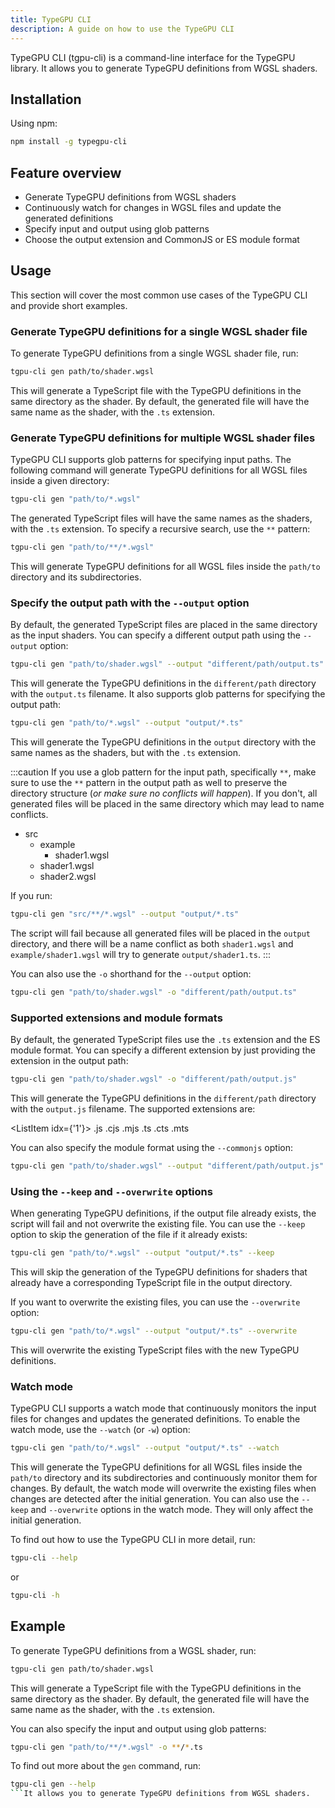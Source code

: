 ```yaml
---
title: TypeGPU CLI
description: A guide on how to use the TypeGPU CLI
---
```


TypeGPU CLI (tgpu-cli) is a command-line interface for the TypeGPU library.
It allows you to generate TypeGPU definitions from WGSL shaders.

## Installation

Using npm:

```bash
npm install -g typegpu-cli
```

## Feature overview

- Generate TypeGPU definitions from WGSL shaders
- Continuously watch for changes in WGSL files and update the generated definitions
- Specify input and output using glob patterns
- Choose the output extension and CommonJS or ES module format

## Usage

This section will cover the most common use cases of the TypeGPU CLI and provide short examples.

### Generate TypeGPU definitions for a single WGSL shader file

To generate TypeGPU definitions from a single WGSL shader file, run:

```bash
tgpu-cli gen path/to/shader.wgsl
```

This will generate a TypeScript file with the TypeGPU definitions in the same directory as the shader.
By default, the generated file will have the same name as the shader, with the `.ts` extension.

### Generate TypeGPU definitions for multiple WGSL shader files

TypeGPU CLI supports glob patterns for specifying input paths.
The following command will generate TypeGPU definitions for all WGSL files inside a given directory:

```bash
tgpu-cli gen "path/to/*.wgsl"
```

The generated TypeScript files will have the same names as the shaders, with the `.ts` extension.
To specify a recursive search, use the `**` pattern:

```bash
tgpu-cli gen "path/to/**/*.wgsl"
```

This will generate TypeGPU definitions for all WGSL files inside the `path/to` directory and its subdirectories.

### Specify the output path with the `--output` option

By default, the generated TypeScript files are placed in the same directory as the input shaders.
You can specify a different output path using the `--output` option:

```bash
tgpu-cli gen "path/to/shader.wgsl" --output "different/path/output.ts"
```

This will generate the TypeGPU definitions in the `different/path` directory with the `output.ts` filename.
It also supports glob patterns for specifying the output path:

```bash
tgpu-cli gen "path/to/*.wgsl" --output "output/*.ts"
```

This will generate the TypeGPU definitions in the `output` directory with the same names as the shaders, but with the `.ts` extension.

:::caution
If you use a glob pattern for the input path, specifically `**`, make sure to use the `**` pattern
in the output path as well to preserve the directory structure (*or make sure no conflicts will happen*).
If you don't, all generated files will be placed in the same directory which may lead to name conflicts.


<FileTree>

- src
  - example
    - shader1.wgsl
  - shader1.wgsl
  - shader2.wgsl

</FileTree>

If you run:

```bash
tgpu-cli gen "src/**/*.wgsl" --output "output/*.ts"
```

The script will fail because all generated files will be placed in the `output` directory, and there will
be a name conflict as both `shader1.wgsl` and `example/shader1.wgsl` will try to generate `output/shader1.ts`.
:::

You can also use the `-o` shorthand for the `--output` option:

```bash
tgpu-cli gen "path/to/shader.wgsl" -o "different/path/output.ts"
```

### Supported extensions and module formats

By default, the generated TypeScript files use the `.ts` extension and the ES module format.
You can specify a different extension by just providing the extension in the output path:

```bash
tgpu-cli gen "path/to/shader.wgsl" -o "different/path/output.js"
```

This will generate the TypeGPU definitions in the `different/path` directory with the `output.js` filename.
The supported extensions are:


<ListItem idx={'1'}>
  .js
</ListItem>
<ListItem idx={2}>
  .cjs
</ListItem>
<ListItem idx={3}>
  .mjs
</ListItem>
<ListItem idx={4}>
  .ts
</ListItem>
<ListItem idx={5}>
  .cts
</ListItem>
<ListItem idx={6}>
  .mts
</ListItem>

You can also specify the module format using the `--commonjs` option:

```bash
tgpu-cli gen "path/to/shader.wgsl" --output "different/path/output.js" --commonjs
```

### Using the `--keep` and `--overwrite` options

When generating TypeGPU definitions, if the output file already exists, the script will fail and not overwrite the existing file.
You can use the `--keep` option to skip the generation of the file if it already exists:

```bash
tgpu-cli gen "path/to/*.wgsl" --output "output/*.ts" --keep
```

This will skip the generation of the TypeGPU definitions for shaders that already have a corresponding TypeScript file in the output directory.

If you want to overwrite the existing files, you can use the `--overwrite` option:

```bash
tgpu-cli gen "path/to/*.wgsl" --output "output/*.ts" --overwrite
```

This will overwrite the existing TypeScript files with the new TypeGPU definitions.

### Watch mode

TypeGPU CLI supports a watch mode that continuously monitors the input files for changes and updates the generated definitions.
To enable the watch mode, use the `--watch` (or `-w`) option:

```bash
tgpu-cli gen "path/to/*.wgsl" --output "output/*.ts" --watch
```

This will generate the TypeGPU definitions for all WGSL files inside the `path/to` directory
and its subdirectories and continuously monitor them for changes.
By default, the watch mode will overwrite the existing files when changes are detected after the initial generation.
You can also use the `--keep` and `--overwrite` options in the watch mode. They will only affect the initial generation.


To find out how to use the TypeGPU CLI in more detail, run:

```bash
tgpu-cli --help
```
or
```bash
tgpu-cli -h
```

## Example

To generate TypeGPU definitions from a WGSL shader, run:

```bash
tgpu-cli gen path/to/shader.wgsl
```

This will generate a TypeScript file with the TypeGPU definitions in the same directory as the shader.
By default, the generated file will have the same name as the shader, with the `.ts` extension.

You can also specify the input and output using glob patterns:

```bash
tgpu-cli gen "path/to/**/*.wgsl" -o **/*.ts
```

To find out more about the `gen` command, run:

```bash
tgpu-cli gen --help
```It allows you to generate TypeGPU definitions from WGSL shaders.
